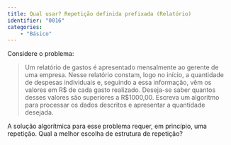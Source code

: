 ```yaml
---
title: Qual usar? Repetição definida prefixada (Relatório)
identifier: "0016"
categories:
    - "Básico"
---
```


::: {.exercicio .avalia-algoritmo}
Considere o problema:

> Um relatório de gastos é apresentado mensalmente ao gerente de uma empresa. Nesse relatório constam, logo no início, a quantidade de despesas individuais e, seguindo a essa informação, vêm os valores em R$ de cada gasto realizado. Deseja-se saber quantos desses valores são superiores a R$1000,00. Escreva um algoritmo para processar os dados descritos e apresentar a quantidade desejada.

A solução algorítmica para esse problema requer, em princípio, uma repetição.
Qual a melhor escolha de estrutura de repetição?
:::
